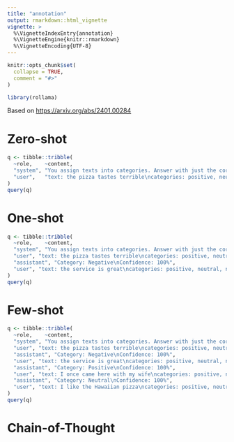 ```yaml
---
title: "annotation"
output: rmarkdown::html_vignette
vignette: >
  %\VignetteIndexEntry{annotation}
  %\VignetteEngine{knitr::rmarkdown}
  %\VignetteEncoding{UTF-8}
---
```


```r
knitr::opts_chunk$set(
  collapse = TRUE,
  comment = "#>"
)
```

```r
library(rollama)
```

Based on <https://arxiv.org/abs/2401.00284>

# Zero-shot

```r
q <- tibble::tribble(
  ~role,    ~content,
  "system", "You assign texts into categories. Answer with just the correct category and your confidence in percent.",
  "user",   "text: the pizza tastes terrible\ncategories: positive, neutral, negative"
)
query(q)
```

# One-shot

```r
q <- tibble::tribble(
  ~role,    ~content,
  "system", "You assign texts into categories. Answer with just the correct category and your confidence in percent.",
  "user", "text: the pizza tastes terrible\ncategories: positive, neutral, negative",
  "assistant", "Category: Negative\nConfidence: 100%",
  "user", "text: the service is great\ncategories: positive, neutral, negative"
)
query(q)
```

# Few-shot

```r
q <- tibble::tribble(
  ~role,    ~content,
  "system", "You assign texts into categories. Answer with just the correct category and your confidence in percent.",
  "user", "text: the pizza tastes terrible\ncategories: positive, neutral, negative",
  "assistant", "Category: Negative\nConfidence: 100%",
  "user", "text: the service is great\ncategories: positive, neutral, negative",
  "assistant", "Category: Positive\nConfidence: 100%",
  "user", "text: I once came here with my wife\ncategories: positive, neutral, negative",
  "assistant", "Category: Neutral\nConfidence: 100%",
  "user", "text: I like the Hawaiian pizza\ncategories: positive, neutral, negative"
)
query(q)
```

# Chain-of-Thought

